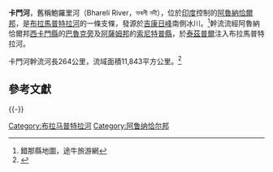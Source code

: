 '''卡門河'''，舊稱鮑羅里河（Bhareli River，ভৰলী নদী），位於[[印度|印度]]控制的[[阿魯納恰爾邦|阿魯納恰爾邦]]，是[[布拉馬普特拉河|布拉馬普特拉河]]的一條支條，發源於[[吉康日峰|吉康日峰]]南側冰川。<ref>錯那縣地圖，途牛旅游網</ref>幹流流經阿魯納恰爾邦[[西卡門縣|西卡門縣]]的[[巴魯克旁|巴魯克旁]]及[[阿薩姆邦|阿薩姆邦]]的[[索尼特普縣|索尼特普縣]]，於[[泰茲普爾|泰茲普爾]]注入布拉馬普特拉河。

卡門河幹流河長264公里，流域面積11,843平方公里。<ref name="Rao1979">{{cite book|last=Rao|first=K.L.|title=India's Water Wealth|url=http://books.google.com/books?id=DZNrXuA2y3MC&pg=PA78|accessdate=1 May 2011|year=1979|publisher=Orient Blackswan|isbn=978-81-250-0704-3|page=78|archive-date=2020-02-02|archive-url=https://web.archive.org/web/20200202231722/https://books.google.com/books?id=DZNrXuA2y3MC&pg=PA78|dead-url=no}}</ref>

==參考文獻==
{{reflist}}

{{-}}
{{西南边境诸河}}

[[Category:布拉马普特拉河|Category:布拉马普特拉河]]
[[Category:阿鲁纳恰尔邦|Category:阿鲁纳恰尔邦]]
